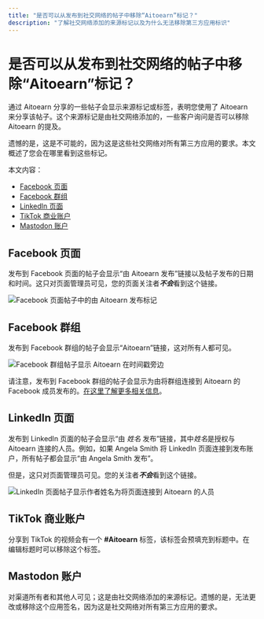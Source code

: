 ```yaml
---
title: "是否可以从发布到社交网络的帖子中移除“Aitoearn”标记？"
description: "了解社交网络添加的来源标记以及为什么无法移除第三方应用标识"
---
```


<UpdatedAt />


# 是否可以从发布到社交网络的帖子中移除“Aitoearn”标记？

通过 Aitoearn 分享的一些帖子会显示来源标记或标签，表明您使用了 Aitoearn 来分享该帖子。这个来源标记是由社交网络添加的，一些客户询问是否可以移除 Aitoearn 的提及。

遗憾的是，这是不可能的，因为这是这些社交网络对所有第三方应用的要求。本文概述了您会在哪里看到这些标记。

本文内容：
- [Facebook 页面](#facebook-pages)
- [Facebook 群组](#facebook-groups)
- [LinkedIn 页面](#linkedin-pages)
- [TikTok 商业账户](#tiktok-business)
- [Mastodon 账户](#mastodon-accounts)

## Facebook 页面

发布到 Facebook 页面的帖子会显示“由 Aitoearn 发布”链接以及帖子发布的日期和时间。这只对页面管理员可见，您的页面关注者***不会***看到这个链接。

![Facebook 页面帖子中的由 Aitoearn 发布标记](//d33v4339jhl8k0.cloudfront.net/docs/assets/64cb6cf86d4a3e191f237e66/images/6520883205231a0b51d23689/file-qcUSJDsjVf.jpg)

## Facebook 群组

发布到 Facebook 群组的帖子会显示“Aitoearn”链接，这对所有人都可见。

![Facebook 群组帖子显示 Aitoearn 在时间戳旁边](//d33v4339jhl8k0.cloudfront.net/docs/assets/64cb6cf86d4a3e191f237e66/images/6520887705231a0b51d2368a/file-C74Mr9CRtG.jpg)

请注意，发布到 Facebook 群组的帖子会显示为由将群组连接到 Aitoearn 的 Facebook 成员发布的。[在这里了解更多相关信息](https://aitoearn.helpscoutdocs.com/article/555-using-facebook-with-aitoearn#h_01HBC1AQQF86DTVSZVR5C9C2VV)。

## LinkedIn 页面

发布到 LinkedIn 页面的帖子会显示“由 *姓名* 发布”链接，其中*姓名*是授权与 Aitoearn 连接的人员。例如，如果 Angela Smith 将 LinkedIn 页面连接到发布账户，所有帖子都会显示“由 Angela Smith 发布”。

但是，这只对页面管理员可见。您的关注者***不会***看到这个链接。

![LinkedIn 页面帖子显示作者姓名为将页面连接到 Aitoearn 的人员](//d33v4339jhl8k0.cloudfront.net/docs/assets/64cb6cf86d4a3e191f237e66/images/65149984556a3e3cf18cc00b/img-1662243-1695848834-592435172.png)

## TikTok 商业账户

分享到 TikTok 的视频会有一个 **#Aitoearn** 标签，该标签会预填充到标题中。在编辑标题时可以移除这个标签。

## Mastodon 账户

对渠道所有者和其他人可见；这是由社交网络添加的来源标记。遗憾的是，无法更改或移除这个应用签名，因为这是社交网络对所有第三方应用的要求。
